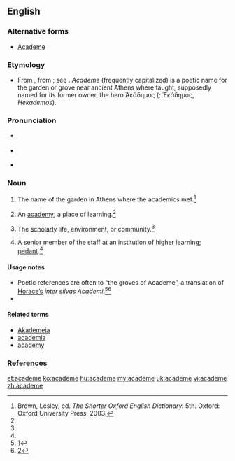 ==English==

===Alternative forms===
* [[Academe]]

===Etymology===
* From {{etyl|NL.}} {{term|academia|lang=la}}, from {{etyl|grc}} {{term|Ἀκαδημία|tr=Akadēmia|lang=grc}}; see {{term|academy|lang=en}}. ''Academe'' (frequently capitalized) is a poetic name for the garden or grove near ancient Athens where {{w|Plato}} taught, supposedly named for its former owner, the hero Ἀκάδημος (''{{w|Akademos}};'' Ἑκάδημος, ''Hekademos'').

===Pronunciation===
* {{a|RP}} {{IPA|/ˈæk.ə.diːm/}}
* {{a|US}} {{IPA|/ˈæk.əˌdim/}}
* {{rhymes|iːm}}

===Noun===
{{en-noun}}

# {{historical}} The name of the garden in Athens where the academics met.{{defdate|First attested in the late 16th century.}}<ref name=SOED>Brown, Lesley, ed. ''The Shorter Oxford English Dictionary.'' 5th. Oxford: Oxford University Press, 2003.</ref>
# {{context|poetic|}} An [[academy]]; a place of learning.{{defdate|First attested in the late 16th century.}}<ref name=SOED/>
# {{context|poetic|}} The [[scholarly]] life, environment, or community.{{defdate|First attested in the mid 19th century.}}<ref name=SOED/>
# A senior member of the staff at an institution of higher learning; [[pedant]].{{defdate|First attested in the mid 20th century.}}<ref name=SOED/>

====Usage notes====
* Poetic references are often to “the groves of Academe”, a translation of [[w:Horace|Horace’s]] ''inter silvas Academi''.<ref>[http://books.google.com/books?id=NHYXAAAAIAAJ&pg=RA3-PA169&dq=%22silvas+Academi%22&lr=&as_brr=1#PRA3-PA169,M1]</ref><ref>[http://books.google.com/books?id=nVE3QD1Y5RAC&pg=PA14&dq=%22silvas+Academi%22&lr=&sig=pymz2Xcnaldixpke_6QPFsNSGxk]</ref>
*

====Related terms====
* [[Akademeia]]
* [[academia]]
* [[academy]]

===References===
<references/>

[[et:academe]]
[[ko:academe]]
[[hu:academe]]
[[my:academe]]
[[uk:academe]]
[[vi:academe]]
[[zh:academe]]